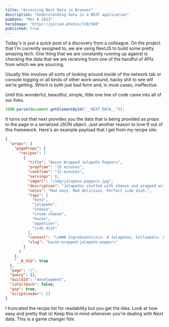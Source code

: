 ```yaml
---
title: "Accessing Next Data in Browser"
description: "Understanding data in a NEXT application"
pubDate: "Mar 8 2023"
heroImage: "https://picsum.photos/720/360"
published: true
---
```


Today's is just a quick post of a discovery from a colleague. On the project that I'm currently assigned to, we are using NextJS to build some pretty amazing tech. One thing that we are constantly running up against is checking the data that we are receiving from one of the handful of APIs from which we are sourcing.

Usually this involves all sorts of looking around inside of the network tab or console logging or all kinds of other work-around, hacky shit to see wtf we're getting. Which is both just bad form and, in most cases, ineffective.

Until this wonderful, beautiful, simple, little one line of code came into all of our lives.

```js
JSON.parse(document.getElementById("__NEXT_DATA__"));
```

It turns out that next provides you the data that is being provided as props to the page in a serialized JSON object. Just another reason to love tf out of this framework. Here's an example payload that I get from my recipe site:

```json
{
  "props": {
    "pageProps": {
      "recipes": [
        {
          "title": "Bacon Wrapped Jalapeño Poppers",
          "prepTime": "15 minutes",
          "cookTime": "15 minutes",
          "servings": 8,
          "imgUrl": "/img/jalapeno-poppers.jpg",
          "description": "Jalapeños stuffed with cheese and wrapped with bacon.",
          "notes": "Mad easy. Mad delicious. Perfect side dish.",
          "tags": [
            "keto",
            "jalapeño",
            "cheese",
            "cream cheese",
            "bacon",
            "appetizer",
            "side dish"
          ],
          "content": "\n### Ingredients\n\n- 8 Jalapeños, hollowed\n- 8oz Cream Cheese\n- 8oz shredded cheese of your choice\n- 8 slices bacon\n\n### Instructions\n\n1. Cut a \"T\" into one side of your Jalapeños and scoop out the seeds.\n1. In a bowl, mix cream cheese and shredded cheese until throughly mixed.\n1. Preheat air frier for 10 minutes at 400°\n1. Stuff each pepper with cheese mixture and wrap with one slice of bacon. Wrap the ends of the bacon underneath so they stay together.\n1. Cook for 15 minutes at 350°\n1. Eat them all in one sitting.\n",
          "slug": "bacon-wrapped-jalapeño-poppers"
        }
      ]
    },
    "__N_SSG": true
  },
  "page": "/",
  "query": {},
  "buildId": "development",
  "isFallback": false,
  "gsp": true,
  "scriptLoader": []
}
```

I truncated the recipe list for readability but you get the idea. Look at how easy and pretty that is! Keep this in mind whenever you're dealing with Next data. This is a game changer folx.
